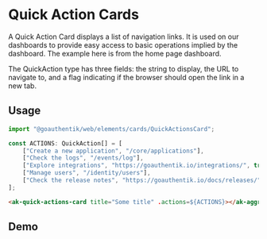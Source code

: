 

<Meta of={QuickActionsCardStories} />

# Quick Action Cards

A Quick Action Card displays a list of navigation links. It is used on our dashboards to provide
easy access to basic operations implied by the dashboard. The example here is from the home page
dashboard.

The QuickAction type has three fields: the string to display, the URL to navigate to, and a flag
indicating if the browser should open the link in a new tab.

## Usage

```Typescript
import "@goauthentik/web/elements/cards/QuickActionsCard";

const ACTIONS: QuickAction[] = [
    ["Create a new application", "/core/applications"],
    ["Check the logs", "/events/log"],
    ["Explore integrations", "https://goauthentik.io/integrations/", true],
    ["Manage users", "/identity/users"],
    ["Check the release notes", "https://goauthentik.io/docs/releases/", true],
];
```

```html
<ak-quick-actions-card title="Some title" .actions=${ACTIONS}></ak-aggregate-card>
```

## Demo

<Story of={QuickActionsCardStories.DefaultStory} />

